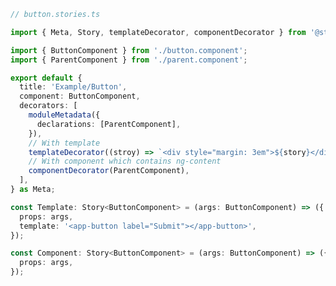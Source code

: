 ```ts
// button.stories.ts

import { Meta, Story, templateDecorator, componentDecorator } from '@storybook/angular';

import { ButtonComponent } from './button.component';
import { ParentComponent } from './parent.component';

export default {
  title: 'Example/Button',
  component: ButtonComponent,
  decorators: [
    moduleMetadata({
      declarations: [ParentComponent],
    }),
    // With template
    templateDecorator((stroy) => `<div style="margin: 3em">${story}</div>`),
    // With component which contains ng-content
    componentDecorator(ParentComponent),
  ],
} as Meta;

const Template: Story<ButtonComponent> = (args: ButtonComponent) => ({
  props: args,
  template: '<app-button label="Submit"></app-button>',
});

const Component: Story<ButtonComponent> = (args: ButtonComponent) => ({
  props: args,
});
```
